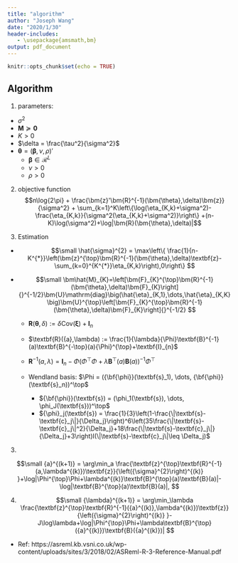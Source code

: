 ```yaml
---
title: "algorithm"
author: "Joseph Wang"
date: "2020/1/30"
header-includes:
   - \usepackage{amsmath,bm}
output: pdf_document
---
```


```r
knitr::opts_chunk$set(echo = TRUE)
```

## Algorithm
1. parameters:
  - $\sigma^2$
  - $\bm{M} \succcurlyeq \bm{0}$
  - $K > 0$
  - $\delta = \frac{\tau^2}{\sigma^2}$
  - $\bm{\theta} = (\bm{\beta}, \nu, \rho)'$
    - $\bm{\beta} \in \mathcal{R}^L$
    - $\nu > 0$
    - $\rho > 0$

2. objective function
  $$n\log{2\pi} + \frac{\bm{z}'\bm{R}^{-1}(\bm{\theta},\delta)\bm{z}}{\sigma^2} + \sum_{k=1}^K\left\{\log(\eta_{K,k}+\sigma^2)-\frac{\eta_{K,k}}{\sigma^2(\eta_{K,k}+\sigma^2)}\right\} +(n-K)\log(\sigma^2)+\log|\bm{R}(\bm{\theta},\delta)|$$

3. Estimation
- $$\small
\hat{\sigma}^{2} = \max\left\{ \frac{1}{n-K^{*}}\left(\bm{z}^{\top}\bm{R}^{-1}(\bm{\theta},\delta)\textbf{z}-\sum_{k=0}^{K^{*}}\eta_{K,k}\right),0\right\}
$$

- $$\small
\bm\hat{M}_{K}=\left[\bm{F}_{K}^{\top}\bm{R}^{-1}(\bm{\theta},\delta)\bm{F}_{K}\right]{}^{-1/2}\bm{U}\mathrm{diag}\big(\hat{\eta}_{K,1},\dots,\hat{\eta}_{K,K}\big)\bm{U}^{\top}\left[\bm{F}_{K}^{\top}\bm{R}^{-1}(\bm{\theta},\delta)\bm{F}_{K}\right]{}^{-1/2}
$$
    - $\textbf{R}(\bm{\theta},\delta) := \delta\mbox{Cov}(\bm{\xi}) +\bm{I}_n$
    
    - $\textbf{R}({a},\lambda) := \frac{1}{\lambda}{\Phi}\textbf{B}^{-1}(a)\textbf{B}^{-\top}(a){\Phi}^{\top}+\textbf{I}_{n}$

  - $\textbf{R}^{-1}(a,\lambda)=\textbf{I}_{n}-\Phi\left(\Phi^{\top}\Phi+\lambda\textbf{B}^{\top}(a)\textbf{B}(a)\right)^{-1}\Phi^{\top}$
  - Wendland basis: $\Phi = ({\bf{\phi}}(\textbf{s}_1), \dots, {\bf{\phi}}(\textbf{s}_n))^\top$
    
    - ${\bf{\phi}}(\textbf{s}) = (\phi_1(\textbf{s}), \dots, \phi_J(\textbf{s}))^\top$ 
    - ${\phi}_j(\textbf{s}) = \frac{1}{3}\left(1-\frac{\|\textbf{s}-\textbf{c}_j\|}{\Delta_j}\right)^6\left(35\frac{\|\textbf{s}-\textbf{c}_j\|^2}{\Delta_j}+18\frac{\|\textbf{s}-\textbf{c}_j\|}{\Delta_j}+3\right)I(\|\textbf{s}-\textbf{c}_j\|\leq \Delta_j)$ 




3.

$$\small
{a}^{(k+1)} = \arg\min_a \frac{\textbf{z}^{\top}\textbf{R}^{-1}(a,\lambda^{(k)})\textbf{z}}{\left({\sigma}^{2}\right)^{(k)} }+\log|\Phi^{\top}\Phi+\lambda^{(k)}\textbf{B}^{\top}(a)\textbf{B}(a)|-\log|\textbf{B}^{\top}(a)\textbf{B}(a)|,
$$

4.
$$\small
{\lambda}^{(k+1)} = \arg\min_\lambda \frac{\textbf{z}^{\top}\textbf{R}^{-1}({a}^{(k)},\lambda^{(k)})\textbf{z}}{\left({\sigma}^{2}\right)^{(k)} }-J\log\lambda+\log|\Phi^{\top}\Phi+\lambda\textbf{B}^{\top}({a}^{(k)})\textbf{B}({a}^{(k)})|
$$


- Ref: https://asreml.kb.vsni.co.uk/wp-content/uploads/sites/3/2018/02/ASReml-R-3-Reference-Manual.pdf